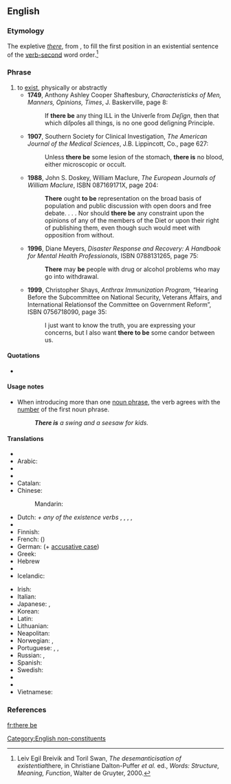 ==English==

===Etymology===
The expletive ''[[there]]'', from {{etyl|ang|en}} ''{{l|ang|þær}}'', to fill the first position in an existential sentence of the [[verb-second]] word order.<ref>Leiv Egil Breivik and Toril Swan, ''The desemanticisation of existential ''there, in Christiane Dalton-Puffer ''et al.'' ed., ''Words: Structure, Meaning, Function'', Walter de Gruyter, 2000.</ref>

===Phrase===
{{en-verb|head=[[there]] to [[be]]|''singular'' '''[[there is]]''', ''plural'' '''[[there are]]'''|there being|''singular'' '''[[there was]]''', ''plural'' '''[[there were]]'''|''singular'' '''[[there has been]]''', ''plural'' '''[[there have been]]'''}}

# to [[exist]], physically or abstractly
#* '''1749''',  Anthony Ashley Cooper Shaftesbury, ''Characteristicks of Men, Manners, Opinions, Times'', J. Baskerville, page 8:
#*: If '''there be''' any thing ILL in the Univerſe from ''Deſign'', then that which diſpoſes all things, is no one good deſigning Principle.
#* '''1907''', Southern Society for Clinical Investigation, ''The American Journal of the Medical Sciences'', J.B. Lippincott, Co., page 627:
#*: Unless '''there be''' some lesion of the stomach, '''there is''' no blood, either microscopic or occult.
#* '''1988''', John S. Doskey, William Maclure, ''The European Journals of William Maclure'', ISBN 087169171X, page 204:
#*: '''There''' ought '''to be''' representation on the broad basis of population and public discussion with open doors and free debate. . . . Nor should '''there be''' any constraint upon the opinions of any of the members of the Diet or upon their right of publishing them, even though such would meet with opposition from without.
#* '''1996''', Diane Meyers, ''Disaster Response and Recovery: A Handbook for Mental Health Professionals'', ISBN 0788131265, page 75:
#*: '''There''' may '''be''' people with drug or alcohol problems who may go into withdrawal.
#* '''1999''', Christopher Shays, ''Anthrax Immunization Program'', “Hearing Before the Subcommittee on National Security, Veterans Affairs, and International Relationsof the Committee on Government Reform”, ISBN 0756718090, page 35:
#*: I just want to know the truth, you are expressing your concerns, but I also want '''there to be''' some candor between us.

====Quotations====
* {{seeCites}}

====Usage notes====
* When introducing more than one [[noun phrase]], the verb agrees with the [[number]] of the first noun phrase.
*: '''''There is''' a swing and a seesaw for kids.''

====Translations====
{{trans-top|to exist}}
* {{trreq|sq}}
* Arabic: {{qualifier|passive}} {{t+|ar|وجد|tr=wujida|sc=Arab}}
* {{trreq|hy}}
* {{trreq|bg}}
* Catalan: {{t-|ca|haver-hi}}
* Chinese:
*: Mandarin: {{t+|cmn|有|tr=yǒu|sc=Hani}}
* Dutch: {{t+|nl|er}} ''+ any of the existence verbs'' {{t+|nl|zijn}}, {{t+|nl|bestaan}}, {{t+|nl|staan}}, {{t+|nl|zitten}}, {{t+|nl|liggen}}
* {{trreq|eo}}
* Finnish: {{t+|fi|olla}}
* French: {{t+|fr|y avoir}} ({{t+|fr|il y a}})
* German: {{t-|de|es gibt}} (+ [[accusative case]])
* Greek: {{t+|el|είμαι|tr=eímai|sc=Grek}}
* Hebrew {{t+|he|יש|tr=yesh}}
* {{trreq|hu}}
* Icelandic: {{t+|is|vera}}
{{trans-mid}}
* Irish: {{t-|ga|bí ann}}
* Italian: {{t+|it|esserci}}
* Japanese: {{t+|ja|いる|tr=iru}} {{qualifier|animate}}, {{t+|ja|ある|tr=aru}} {{qualifier|inanimate}}
* Korean: {{t+|ko|있다|tr=itda|sc=Hang}}
* Latin: {{t+|la|sum}}
* Lithuanian: {{t-|lt|va būti}}
* Neapolitan: {{tø|nap|nce stà}}
* Norwegian: {{t-|no|det er}}, {{t-|no|det finnes}}
* Portuguese: {{t+|pt|haver}}, {{t+|pt|existir}}, {{t+|pt|ter}}
* Russian: {{t+|ru|быть|tr=bytʹ|sc=Cyrl}},  {{t+|ru|иметься|tr=imétʹsja|sc=Cyrl}}
* Spanish: {{t+|es|haber}}
* Swedish: {{t+|sv|finnas}}
* {{trreq|th}}
* {{trreq|tr}}
* Vietnamese: {{t+|vi|có}}
{{trans-bottom}}

===References===
<references />
[[Category:English non-constituents]]

[[fr:there be]]